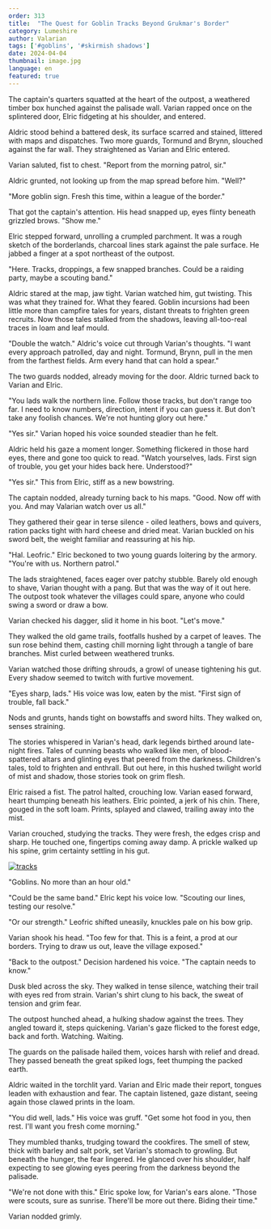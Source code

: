 ```yaml
---
order: 313
title:  "The Quest for Goblin Tracks Beyond Grukmar's Border"
category: Lumeshire
author: Valarian
tags: ['#goblins', '#skirmish shadows']
date: 2024-04-04
thumbnail: image.jpg
language: en
featured: true
---
```


The captain's quarters squatted at the heart of the outpost, a weathered timber box hunched against the palisade wall. Varian rapped once on the splintered door, Elric fidgeting at his shoulder, and entered.

Aldric stood behind a battered desk, its surface scarred and stained, littered with maps and dispatches. Two more guards, Tormund and Brynn, slouched against the far wall. They straightened as Varian and Elric entered.

Varian saluted, fist to chest. "Report from the morning patrol, sir."

Aldric grunted, not looking up from the map spread before him. "Well?"

"More goblin sign. Fresh this time, within a league of the border."

That got the captain's attention. His head snapped up, eyes flinty beneath grizzled brows. "Show me."

Elric stepped forward, unrolling a crumpled parchment. It was a rough sketch of the borderlands, charcoal lines stark against the pale surface. He jabbed a finger at a spot northeast of the outpost.

"Here. Tracks, droppings, a few snapped branches. Could be a raiding party, maybe a scouting band."

Aldric stared at the map, jaw tight. Varian watched him, gut twisting. This was what they trained for. What they feared. Goblin incursions had been little more than campfire tales for years, distant threats to frighten green recruits. Now those tales stalked from the shadows, leaving all-too-real traces in loam and leaf mould.

"Double the watch." Aldric's voice cut through Varian's thoughts. "I want every approach patrolled, day and night. Tormund, Brynn, pull in the men from the farthest fields. Arm every hand that can hold a spear."

The two guards nodded, already moving for the door. Aldric turned back to Varian and Elric.

"You lads walk the northern line. Follow those tracks, but don't range too far. I need to know numbers, direction, intent if you can guess it. But don't take any foolish chances. We're not hunting glory out here."

"Yes sir." Varian hoped his voice sounded steadier than he felt.

Aldric held his gaze a moment longer. Something flickered in those hard eyes, there and gone too quick to read. "Watch yourselves, lads. First sign of trouble, you get your hides back here. Understood?"

"Yes sir." This from Elric, stiff as a new bowstring.

The captain nodded, already turning back to his maps. "Good. Now off with you. And may Valarian watch over us all."

They gathered their gear in terse silence - oiled leathers, bows and quivers, ration packs tight with hard cheese and dried meat. Varian buckled on his sword belt, the weight familiar and reassuring at his hip.

"Hal. Leofric." Elric beckoned to two young guards loitering by the armory. "You're with us. Northern patrol."

The lads straightened, faces eager over patchy stubble. Barely old enough to shave, Varian thought with a pang. But that was the way of it out here. The outpost took whatever the villages could spare, anyone who could swing a sword or draw a bow.

Varian checked his dagger, slid it home in his boot. "Let's move."

They walked the old game trails, footfalls hushed by a carpet of leaves. The sun rose behind them, casting chill morning light through a tangle of bare branches. Mist curled between weathered trunks.

Varian watched those drifting shrouds, a growl of unease tightening his gut. Every shadow seemed to twitch with furtive movement.

"Eyes sharp, lads." His voice was low, eaten by the mist. "First sign of trouble, fall back."

Nods and grunts, hands tight on bowstaffs and sword hilts. They walked on, senses straining.

The stories whispered in Varian's head, dark legends birthed around late-night fires. Tales of cunning beasts who walked like men, of blood-spattered altars and glinting eyes that peered from the darkness. Children's tales, told to frighten and enthrall. But out here, in this hushed twilight world of mist and shadow, those stories took on grim flesh.

Elric raised a fist. The patrol halted, crouching low. Varian eased forward, heart thumping beneath his leathers. Elric pointed, a jerk of his chin. There, gouged in the soft loam. Prints, splayed and clawed, trailing away into the mist.

Varian crouched, studying the tracks. They were fresh, the edges crisp and sharp. He touched one, fingertips coming away damp. A prickle walked up his spine, grim certainty settling in his gut.

[![tracks](https://i.imgur.com/4mHL1Li.png)](https://i.imgur.com/4mHL1Li.png)

"Goblins. No more than an hour old."

"Could be the same band." Elric kept his voice low. "Scouting our lines, testing our resolve."

"Or our strength." Leofric shifted uneasily, knuckles pale on his bow grip.

Varian shook his head. "Too few for that. This is a feint, a prod at our borders. Trying to draw us out, leave the village exposed."

"Back to the outpost." Decision hardened his voice. "The captain needs to know."

Dusk bled across the sky. They walked in tense silence, watching their trail with eyes red from strain. Varian's shirt clung to his back, the sweat of tension and grim fear.

The outpost hunched ahead, a hulking shadow against the trees. They angled toward it, steps quickening. Varian's gaze flicked to the forest edge, back and forth. Watching. Waiting.

The guards on the palisade hailed them, voices harsh with relief and dread. They passed beneath the great spiked logs, feet thumping the packed earth.

Aldric waited in the torchlit yard. Varian and Elric made their report, tongues leaden with exhaustion and fear. The captain listened, gaze distant, seeing again those clawed prints in the loam.

"You did well, lads." His voice was gruff. "Get some hot food in you, then rest. I'll want you fresh come morning."

They mumbled thanks, trudging toward the cookfires. The smell of stew, thick with barley and salt pork, set Varian's stomach to growling. But beneath the hunger, the fear lingered. He glanced over his shoulder, half expecting to see glowing eyes peering from the darkness beyond the palisade.

"We're not done with this." Elric spoke low, for Varian's ears alone. "Those were scouts, sure as sunrise. There'll be more out there. Biding their time."

Varian nodded grimly. 